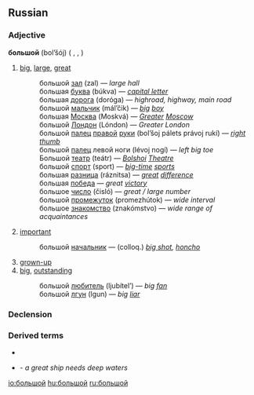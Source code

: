 ==Russian==

===Adjective===
'''большой''' (bol’šój) {{m}} ({{compar}} '''{{RUchar|[[больший|бо́льший]]}}''', {{adv}} '''{{RUchar|[[больше|бо́льше]]}}''', '''{{RUchar|[[более|бо́лее]]}}''')

# [[big]], [[large]], [[great]]
#: большой [[зал]] (zal) — ''large hall''
#: большая [[буква]] (búkva) — ''[[capital letter]]''
#: большая [[дорога]] (doróga) — ''highroad, highway, main road''
#: большой [[мальчик]] (mál’čik) — ''[[big]] [[boy]]''
#: большая [[Москва]] (Moskvá) — ''[[Greater]] [[Moscow]]''
#: большой [[Лондон]] (Lóndon) — ''Greater London''
#: большой [[палец]] [[правый|правой]] [[рука|руки]] (bol’šoj pálets právoj rukí) — ''[[right]] [[thumb]]''
#: большой [[палец]] левой ноги (lévoj nogí) — ''left big toe''
#: Большой [[театр]] (teátr) — ''[[Bolshoi]] [[Theatre]]''
#: большой [[спорт]] (sport) — ''[[big-time]] [[sport]]s''
#: большая [[разница]] (ráznitsa) — ''[[great]] [[difference]]''
#: большая [[победа]] — ''great [[victory]]''
#: большое [[число]] (čisló) — ''great / large number''
#: большой [[промежуток]] (promezhútok) — ''wide interval''
#: большое [[знакомство]] (znakómstvo) — ''wide range of acquaintances''
# [[important]]
#: большой [[начальник]] — (colloq.) ''[[big shot]], [[honcho]]''
# [[grown-up]]
# [[big]], [[outstanding]]
#: большой [[любитель]] (ljubítel’) — ''big [[fan#English|fan]]''
#: большой [[лгун]] (lgun) — ''big [[liar#English|liar]]''

===Declension===
{{ru-adj5|больш|||||о}}

===Derived terms===
* {{RUchar|[[делать большие глаза|де́лать больши́е глаза́]]}}
* {{RUchar|[[большому кораблю большое плавание|большо́му кораблю́ большо́е пла́вание]]}} - ''a great ship needs deep waters''

[[io:большой]]
[[hu:большой]]
[[ru:большой]]